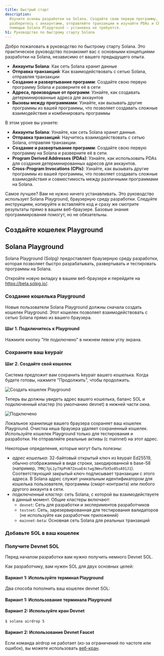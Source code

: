 ```yaml
---
title: Быстрый старт
description:
  Изучите основы разработки на Solana. Создайте свою первую программу,
  разберитесь с аккаунтами, отправляйте транзакции и изучайте PDAs и CPIs с
  помощью Solana Playground — установка не требуется.
h1: Руководство по быстрому старту Solana
---
```


Добро пожаловать в руководство по быстрому старту Solana. Это практическое
руководство познакомит вас с основными концепциями разработки на Solana,
независимо от вашего предыдущего опыта.

- **Аккаунты Solana**: Как сеть Solana хранит данные
- **Отправка транзакций**: Как взаимодействовать с сетью Solana, отправляя
  транзакции
- **Создание и развертывание программ**: Создайте свою первую программу Solana и
  разверните её в сети
- **Адреса, производные от программ**: Узнайте, как создавать детерминированные
  адреса для аккаунтов
- **Вызовы между программами**: Узнайте, как вызывать другие программы из вашей
  программы, что позволяет создавать сложные взаимодействия и комбинировать
  программы

В этом уроке вы узнаете:

- **Аккаунты Solana**: Узнайте, как сеть Solana хранит данные.
- **Отправка транзакций**: Научитесь взаимодействовать с сетью Solana, отправляя
  транзакции.
- **Создание и развертывание программ**: Создайте свою первую программу на
  Solana и разверните её в сети.
- **Program Derived Addresses (PDAs)**: Узнайте, как использовать PDAs для
  создания детерминированных адресов для аккаунтов.
- **Cross-Program Invocations (CPIs)**: Узнайте, как вызывать другие программы
  из вашей программы, что позволяет создавать сложные взаимодействия и
  совместимость между различными программами на Solana.

Самое лучшее? Вам не нужно ничего устанавливать. Это руководство использует
Solana Playground, браузерную среду разработки. Следуйте инструкциям, копируйте
и вставляйте код и сразу же смотрите результаты прямо в вашем веб-браузере.
Базовые знания программирования помогут, но не обязательны.

## Создайте кошелек Playground

## Solana Playground

Solana Playground (Solpg) предоставляет браузерную среду разработки, которая
позволяет быстро разрабатывать, развертывать и тестировать программы на Solana.

Откройте новую вкладку в вашем веб-браузере и перейдите на
https://beta.solpg.io/.

<Steps>
<Step>

### Создание кошелька Playground

Новые пользователи Solana Playground должны сначала создать кошелек Playground.
Этот кошелек позволяет взаимодействовать с сетью Solana прямо из вашего
браузера.

#### Шаг 1. Подключитесь к Playground

Нажмите кнопку "Не подключено" в нижнем левом углу экрана.

### Сохраните ваш keypair

#### Шаг 2. Создайте свой кошелек

Система предложит вам сохранить keypair вашего кошелька. Когда будете готовы,
нажмите "Продолжить", чтобы продолжить.

![Создать кошелек Playground](/assets/docs/intro/quickstart/pg-create-wallet.png)

Теперь вы должны увидеть адрес вашего кошелька, баланс SOL и подключенный
кластер (по умолчанию devnet) в нижней части окна.

![Подключено](/assets/docs/intro/quickstart/pg-connected.png)

<Callout>
  Локальное хранилище вашего браузера сохраняет ваш кошелек Playground. Очистка
  кеша браузера удаляет сохраненный кошелек. Используйте кошелек Playground
  только для тестирования и разработки. Не отправляйте реальные активы (с
  mainnet) на этот адрес.
</Callout>

Некоторые определения, которые могут быть полезны:

- _адрес кошелька_: 32-байтовый открытый ключ из keypair Ed25519, обычно
  отображаемый в виде строки, закодированной в base-58 (например,
  `7MNj7pL1y7XpPnN7ZeuaE4ctwg3WeufbX5o85sA91J1`). Соответствующий закрытый ключ
  подписывает транзакции с этого адреса. В Solana адрес служит уникальным
  идентификатором для кошелька пользователя, программы (смарт-контракта) или
  любого другого аккаунта в сети.
- _подключенный кластер_: сеть Solana, с которой вы взаимодействуете в данный
  момент. Общие кластеры включают:
  - `devnet`: Сеть для разработки и экспериментов разработчиков
  - `testnet`: Сеть, зарезервированная для тестирования валидаторов (не
    используйте как разработчик приложений)
  - `mainnet-beta`: Основная сеть Solana для реальных транзакций

### Добавьте SOL в ваш кошелек

### Получите Devnet SOL

Перед началом разработки вам нужно получить немного Devnet SOL.

Как разработчику, вам нужен SOL для двух основных целей:

#### Вариант 1: Используйте терминал Playground

Два способа пополнить ваш кошелек devnet SOL:

#### Вариант 1: Использование терминала Playground

#### Вариант 2: Используйте кран Devnet

```terminal
$ solana airdrop 5
```

#### Вариант 2: Использование Devnet Faucet

Если команда airdrop не работает (из-за ограничений по частоте или ошибок), вы
можете использовать [веб-кран](https://faucet.solana.com/).

</Step>
</Steps>
